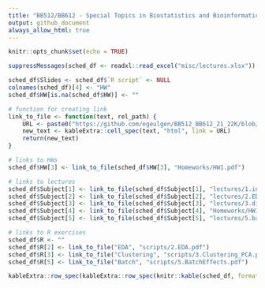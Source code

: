 ```yaml
---
title: "BB512/BB612 - Special Topics in Biostatistics and Bioinformatics - Spring 2022"
output: github_document
always_allow_html: true
---
```


```r
knitr::opts_chunk$set(echo = TRUE)
```

```r
suppressMessages(sched_df <- readxl::read_excel("misc/lectures.xlsx"))

sched_df$Slides <- sched_df$`R script` <- NULL
colnames(sched_df)[4] <- "HW"
sched_df$HW[is.na(sched_df$HW)] <- ""

# function for creating link
link_to_file <- function(text, rel_path) {
    URL <- paste0("https://github.com/egeulgen/BB512_BB612_21_22K/blob/main/", rel_path)
    new_text <- kableExtra::cell_spec(text, "html", link = URL)
    return(new_text)
}

# links to HWs
sched_df$HW[3] <- link_to_file(sched_df$HW[3], "Homeworks/HW1.pdf")

# links to lectures
sched_df$Subject[1] <- link_to_file(sched_df$Subject[1], "lectures/1.intro.pdf")
sched_df$Subject[2] <- link_to_file(sched_df$Subject[2], "lectures/2.EDA.pdf")
sched_df$Subject[3] <- link_to_file(sched_df$Subject[3], "lectures/3.dim_reduction.pdf")
sched_df$Subject[4] <- link_to_file(sched_df$Subject[4], "Homeworks/HW1_KEY.pdf")
sched_df$Subject[5] <- link_to_file(sched_df$Subject[5], "lectures/5.batch.pdf")

# links to R exercises
sched_df$R <- ""
sched_df$R[2] <- link_to_file("EDA", "scripts/2.EDA.pdf")
sched_df$R[3] <- link_to_file("Clustering", "scripts/3.Clustering_PCA.pdf")
sched_df$R[5] <- link_to_file("Batch", "scripts/5.BatchEffects.pdf")

kableExtra::row_spec(kableExtra::row_spec(knitr::kable(sched_df, format = "html", escape = FALSE), which(grepl("Midterm", sched_df$Subject)), bold = TRUE, background = "#F4B41A"), nrow(sched_df), bold = TRUE, background = "#E2725A")

```